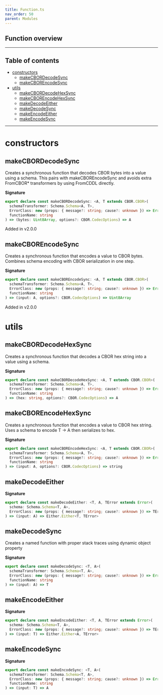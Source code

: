 ```yaml
---
title: Function.ts
nav_order: 50
parent: Modules
---
```


## Function overview

---

<h2 className="text-delta">Table of contents</h2>

- [constructors](#constructors)
  - [makeCBORDecodeSync](#makecbordecodesync)
  - [makeCBOREncodeSync](#makecborencodesync)
- [utils](#utils)
  - [makeCBORDecodeHexSync](#makecbordecodehexsync)
  - [makeCBOREncodeHexSync](#makecborencodehexsync)
  - [makeDecodeEither](#makedecodeeither)
  - [makeDecodeSync](#makedecodesync)
  - [makeEncodeEither](#makeencodeeither)
  - [makeEncodeSync](#makeencodesync)

---

# constructors

## makeCBORDecodeSync

Creates a synchronous function that decodes CBOR bytes into a value using a schema.
This pairs with makeCBOREncodeSync and avoids extra FromCBOR\* transformers by using FromCDDL directly.

**Signature**

```ts
export declare const makeCBORDecodeSync: <A, T extends CBOR.CBOR>(
  schemaTransformer: Schema.Schema<A, T>,
  ErrorClass: new (props: { message?: string; cause?: unknown }) => Error,
  functionName: string
) => (bytes: Uint8Array, options?: CBOR.CodecOptions) => A
```

Added in v2.0.0

## makeCBOREncodeSync

Creates a synchronous function that encodes a value to CBOR bytes.
Combines schema encoding with CBOR serialization in one step.

**Signature**

```ts
export declare const makeCBOREncodeSync: <A, T extends CBOR.CBOR>(
  schemaTransformer: Schema.Schema<A, T>,
  ErrorClass: new (props: { message?: string; cause?: unknown }) => Error,
  functionName: string
) => (input: A, options?: CBOR.CodecOptions) => Uint8Array
```

Added in v2.0.0

# utils

## makeCBORDecodeHexSync

Creates a synchronous function that decodes a CBOR hex string into a value using a schema.

**Signature**

```ts
export declare const makeCBORDecodeHexSync: <A, T extends CBOR.CBOR>(
  schemaTransformer: Schema.Schema<A, T>,
  ErrorClass: new (props: { message?: string; cause?: unknown }) => Error,
  functionName: string
) => (hex: string, options?: CBOR.CodecOptions) => A
```

## makeCBOREncodeHexSync

Creates a synchronous function that encodes a value to CBOR hex string.
Uses a schema to encode T -> A then serializes to hex.

**Signature**

```ts
export declare const makeCBOREncodeHexSync: <A, T extends CBOR.CBOR>(
  schemaTransformer: Schema.Schema<A, T>,
  ErrorClass: new (props: { message?: string; cause?: unknown }) => Error,
  functionName: string
) => (input: A, options?: CBOR.CodecOptions) => string
```

## makeDecodeEither

**Signature**

```ts
export declare const makeDecodeEither: <T, A, TError extends Error>(
  schema: Schema.Schema<T, A>,
  ErrorClass: new (props: { message?: string; cause?: unknown }) => TError
) => (input: A) => Either.Either<T, TError>
```

## makeDecodeSync

Creates a named function with proper stack traces using dynamic object property

**Signature**

```ts
export declare const makeDecodeSync: <T, A>(
  schemaTransformer: Schema.Schema<T, A>,
  ErrorClass: new (props: { message?: string; cause?: unknown }) => Error,
  functionName: string
) => (input: A) => T
```

## makeEncodeEither

**Signature**

```ts
export declare const makeEncodeEither: <T, A, TError extends Error>(
  schema: Schema.Schema<T, A>,
  ErrorClass: new (props: { message?: string; cause?: unknown }) => TError
) => (input: T) => Either.Either<A, TError>
```

## makeEncodeSync

**Signature**

```ts
export declare const makeEncodeSync: <T, A>(
  schemaTransformer: Schema.Schema<T, A>,
  ErrorClass: new (props: { message?: string; cause?: unknown }) => Error,
  functionName: string
) => (input: T) => A
```
